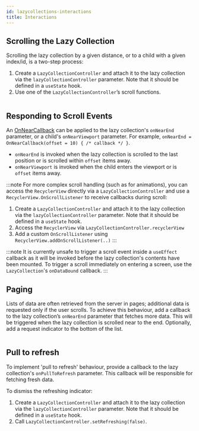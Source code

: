 ```yaml
---
id: lazycollections-interactions
title: Interactions
---
```


## Scrolling the Lazy Collection

Scrolling the lazy collection by a given distance, or to a child with a given index/id, is a two-step process:

1. Create a `LazyCollectionController` and attach it to the lazy collection via the `lazyCollectionController` parameter. Note that it should be defined in a `useState` hook.
2. Use one of the `LazyCollectionController`’s scroll functions.

```kotlin file=sample/src/main/java/com/facebook/samples/litho/kotlin/collection/Interactions.kt start=start_scrolling_example end=end_scrolling_example
```

## Responding to Scroll Events

An [OnNearCallback](https://github.com/facebook/litho/blob/master/litho-widget-kotlin/src/main/kotlin/com/facebook/litho/widget/collection/OnNearCallback.kt) can be applied to the lazy collection's `onNearEnd` parameter, or a child's `onNearViewport` parameter. For example, `onNearEnd = OnNearCallback(offset = 10) { /* callback */ }`.

* `onNearEnd` is invoked when the lazy collection is scrolled to the last position or is scrolled within `offset` items away.
* `onNearViewport` is invoked when the child enters the viewport or is `offset` items away.

:::note
For more complex scroll handling (such as for animations), you can access the `RecyclerView` directly via a `LazyCollectionController` and use a `RecyclerView.OnScrollListener` to receive callbacks during scroll:

1. Create a `LazyCollectionController` and attach it to the lazy collection via the `lazyCollectionController` parameter. Note that it should be defined in a `useState` hook.
2. Access the `RecyclerView` via `LazyCollectionController.recyclerView`
3. Add a custom `OnScrollListener` using `RecyclerView.addOnScrollListener(..)`
:::

:::note
It is currently unsafe to trigger a scroll event inside a `useEffect` callback as it will be invoked before the lazy collection's contents have been mounted.
To trigger a scroll immediately on entering a screen, use the `LazyCollection`'s `onDataBound` callback.
:::

## Paging

Lists of data are often retrieved from the server in pages; additional data is requested only if the user scrolls. To achieve this behaviour, add a callback to the lazy collection’s `onNearEnd` parameter that fetches more data. This will be triggered when the lazy collection is scrolled near to the end. Optionally, add a request indicator to the bottom of the list.

```kotlin file=sample/src/main/java/com/facebook/samples/litho/kotlin/collection/PaginationCollectionKComponent.kt start=start_example end=end_example
```

## Pull to refresh

To implement 'pull to refresh' behaviour, provide a callback to the lazy collection's `onPullToRefresh` parameter. This callback will be responsible for fetching fresh data.

To dismiss the refreshing indicator:

1. Create a `LazyCollectionController` and attach it to the lazy collection via the `lazyCollectionController` parameter. Note that it should be defined in a `useState` hook.
2. Call `LazyCollectionController.setRefreshing(false)`.

```kotlin file=sample/src/main/java/com/facebook/samples/litho/kotlin/collection/Interactions.kt start=start_pull_to_refresh_example end=end_pull_to_refresh_example
```
